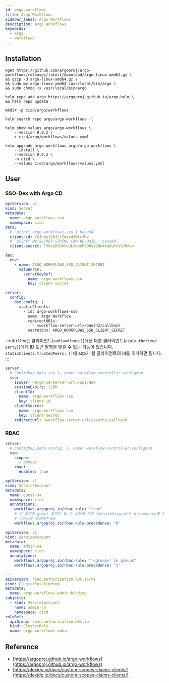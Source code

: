 ```yaml
---
id: argo-workflows
title: Argo Workflows
sidebar_label: Argo Workflows
description: Argo Workflows
keywords:
  - argo
  - workflows
---
```


## Installation

```shell
wget https://github.com/argoproj/argo-workflows/releases/latest/download/argo-linux-amd64.gz \
&& gzip -d argo-linux-amd64.gz \
&& sudo mv argo-linux-amd64 /usr/local/bin/argo \
&& sudo chmod +x /usr/local/bin/argo
```

```shell
helm repo add argo https://argoproj.github.io/argo-helm \
&& helm repo update
```

```shell
mkdir -p cicd/argo/workflows
```

```shell
helm search repo argo/argo-workflows -l
```

```shell
helm show values argo/argo-workflows \
    --version 0.9.2 \
    > cicd/argo/workflows/values.yaml
```

```shell
helm upgrade argo-workflows argo/argo-workflows \
    --install \
    --version 0.9.2 \
    -n cicd \
    --values cicd/argo/workflows/values.yaml
```

## User

### SSO-Dex with Argo CD

```yaml
apiVersion: v1
kind: Secret
metadata:
  name: argo-workflows-sso
  namespace: cicd
data:
  # `printf argo-workflows-sso | base64`
  client-id: YXJnby13b3JrZmxvd3Mtc3Nv
  # `printf MY-SECRET-STRING-CAN-BE-UUID | base64`
  client-secret: TVktU0VDUkVULVNUUklORy1DQU4tQkUtVVVJRA==
```

```yaml title="cicd/argo/cd/values.yaml"
dex:
  env:
    - name: ARGO_WORKFLOWS_SSO_CLIENT_SECRET
      valueFrom:
        secretKeyRef:
          name: argo-workflows-sso
          key: client-secret

server:
  config:
    dex.config: |
      staticClients:
        - id: argo-workflows-sso
          name: Argo Workflow
          redirectURIs:
            - <workflow-server-url>/oauth2/callback
          secretEnv: ARGO_WORKFLOWS_SSO_CLIENT_SECRET
```

:::info
Dex는 클라이언트(`aud(audience)`)대신 다른 클라이언트(`azp(authorized party)`)에게 ID 토큰 발행을 맞길 수 있는 기능이 있습니다. `staticClients.trustedPeers: []`에 azp가 될 클라이언트의 id를 추가하면 됩니다.
:::

```yaml title="cicd/argo/workflows/values.yaml"
server:
  # ConfigMap.data.sso |, name: workflow-controller-configmap
  sso:
    issuer: <argo-cd-server-url>/api/dex
    sessionExpiry: 120h
    clientId:
      name: argo-workflows-sso
      key: client-id
    clientSecret:
      name: argo-workflows-sso
      key: client-secret
    redirectUrl: <workflow-server-url>/oauth2/callback
```

### RBAC

```yaml title="cicd/argo/workflows/values.yaml"
server:
  # ConfigMap.data.config: |, name: workflow-controller-configmap
  sso:
    scopes:
      - groups
    rbac:
      enabled: true
```

```yaml title="cicd/argo/workflows/rbac/guest-sa.yaml"
apiVersion: v1
kind: ServiceAccount
metadata:
  name: guest-sa
  namespace: cicd
  annotations:
    workflows.argoproj.io/rbac-rule: "true"
    # 이 설정이 guest 설정이 될 수 있도록 다른 ServiceAccount는 precedence를 1
    # 이상으로 설정해주세요
    workflows.argoproj.io/rbac-rule-precedence: "0"
```

```yaml title="cicd/argo/workflows/rbac/admin-sa.yaml"
apiVersion: v1
kind: ServiceAccount
metadata:
  name: admin-sa
  namespace: cicd
  annotations:
    workflows.argoproj.io/rbac-rule: "'<group>' in groups"
    workflows.argoproj.io/rbac-rule-precedence: "1"

---
apiVersion: rbac.authorization.k8s.io/v1
kind: ClusterRoleBinding
metadata:
  name: argo-workflows-admin-binding
subjects:
  - kind: ServiceAccount
    name: admin-sa
    namespace: cicd
roleRef:
  apiGroup: rbac.authorization.k8s.io
  kind: ClusterRole
  name: argo-workflows-admin
```

## Reference

- [https://argoproj.github.io/argo-workflows](https://argoproj.github.io/argo-workflows)
- [https://dexidp.io/docs/custom-scopes-claims-clients/](https://dexidp.io/docs/custom-scopes-claims-clients/)
